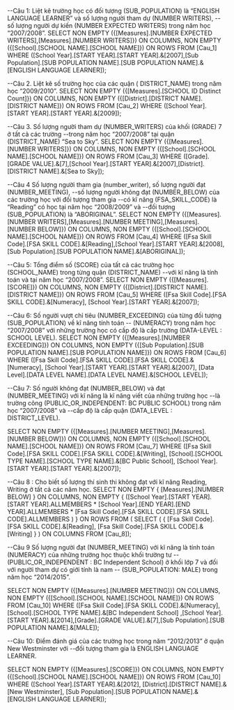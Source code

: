 ﻿--Câu 1: Liệt kê trường học có đối tượng (SUB_POPULATION) là “ENGLISH LANGUAGE LEARNER”  và số lượng người tham dự (NUMBER WRITERS), 
--số lượng người dự kiến (NUMBER EXPECTED WRITERS)  trong năm học “2007/2008”.
SELECT NON EMPTY ({[Measures].[NUMBER EXPECTED WRITERS],[Measures].[NUMBER WRITERS]}) ON COLUMNS,
	   NON EMPTY ({[School].[SCHOOL NAME].[SCHOOL NAME]}) ON ROWS
FROM [Cau_1]
WHERE ([School Year].[START YEAR].[START YEAR].&[2007],[Sub Population].[SUB POPULATION NAME].[SUB POPULATION NAME].&[ENGLISH LANGUAGE LEARNER]);

--Câu 2. Liệt kê số trường học của các quận ( DISTRICT_NAME)  trong năm học “2009/2010”.
SELECT NON EMPTY ({[Measures].[SCHOOL ID Distinct Count]}) ON COLUMNS,
	   NON EMPTY ({[District].[DISTRICT NAME].[DISTRICT NAME]}) ON ROWS
FROM [Cau_2]
WHERE ([School Year].[START YEAR].[START YEAR].&[2009]);

--Câu 3. Số lượng người tham dự (NUMBER_WRITERS)   của khối (GRADE) 7 ở tất cả các trường 
--trong năm học “2007/2008” tại quận (DISTRICT_NAME) “Sea to Sky”.
SELECT NON EMPTY ({[Measures].[NUMBER WRITERS]}) ON COLUMNS,
	   NON EMPTY ({[School].[SCHOOL NAME].[SCHOOL NAME]}) ON ROWS
FROM [Cau_3]
WHERE ([Grade].[GRADE VALUE].&[7],[School Year].[START YEAR].&[2007],[District].[DISTRICT NAME].&[Sea to Sky]);

--Câu 4 Số lượng người tham gia (number_writer), số lượng người đạt (NUMBER_MEETING), 
--số lượng người không đạt (NUMBER_BELOW) của các trường học với đối tượng tham gia 
--có kĩ năng (FSA_SKILL_CODE) là  “Reading” có học tại năm học “2008/2009” và 
--đối tượng (SUB_POPULATION) là “ABORIGINAL”.
SELECT NON EMPTY ({[Measures].[NUMBER WRITERS],[Measures].[NUMBER MEETING],[Measures].[NUMBER BELOW]}) ON COLUMNS,
	   NON EMPTY ({[School].[SCHOOL NAME].[SCHOOL NAME]}) ON ROWS
FROM [Cau_4]
WHERE ([Fsa Skill Code].[FSA SKILL CODE].&[Reading],[School Year].[START YEAR].&[2008],
[Sub Population].[SUB POPULATION NAME].&[ABORIGINAL]);

--Câu 5: Tổng điểm số (SCORE) của tất cả các trường học (SCHOOL_NAME) trong từng quận (DISTRICT_NAME) 
--với kĩ năng là tính toán và tại năm học “2007/2008”.
SELECT NON EMPTY ({[Measures].[SCORE]}) ON COLUMNS,
	   NON EMPTY ({[District].[DISTRICT NAME].[DISTRICT NAME]}) ON ROWS
FROM [Cau_5]
WHERE ([Fsa Skill Code].[FSA SKILL CODE].&[Numeracy], [School Year].[START YEAR].&[2007]);

--Câu 6: Số người vượt chỉ tiêu (NUMBER_EXCEEDING) của từng đối tượng (SUB_POPULATION) về kĩ năng tính toán
-- (NUMERACY) trong năm học “2007/2008” với những trường học có cấp độ là cấp trường (DATA-LEVEL : SCHOOL LEVEL).
SELECT NON EMPTY ({[Measures].[NUMBER EXCEEDING]}) ON COLUMNS,
	   NON EMPTY ({[Sub Population].[SUB POPULATION NAME].[SUB POPULATION NAME]}) ON ROWS
FROM [Cau_6]
WHERE ([Fsa Skill Code].[FSA SKILL CODE].[FSA SKILL CODE].&[Numeracy], [School Year].[START YEAR].[START YEAR].&[2007],
[Data Level].[DATA LEVEL NAME].[DATA LEVEL NAME].&[SCHOOL LEVEL]);

--Câu 7: Số người không đạt (NUMBER_BELOW) và đạt (NUMBER_MEETING) với kĩ năng là kĩ năng viết của những trường học 
--là trường công (PUBLIC_OR_INDEPENDENT: BC PUBLIC SCHOOL) trong năm học “2007/2008” và 
--cấp độ là cấp quận (DATA_LEVEL : DISTRICT_LEVEL).

SELECT NON EMPTY ({[Measures].[NUMBER MEETING],[Measures].[NUMBER BELOW]}) ON COLUMNS,
	   NON EMPTY ({[School].[SCHOOL NAME].[SCHOOL NAME]}) ON ROWS
FROM [Cau_7]
WHERE ([Fsa Skill Code].[FSA SKILL CODE].[FSA SKILL CODE].&[Writing],
[School].[SCHOOL TYPE NAME].[SCHOOL TYPE NAME].&[BC Public School],
[School Year].[START YEAR].[START YEAR].&[2007]);

--Câu 8 : Cho biết số lượng thí sinh thi không đạt với kĩ năng Reading, Writing ở tất cả các năm học.
SELECT NON EMPTY { [Measures].[NUMBER BELOW] } ON COLUMNS, 
		NON EMPTY { ([School Year].[START YEAR].[START YEAR].ALLMEMBERS *
		 [School Year].[END YEAR].[END YEAR].ALLMEMBERS * 
		 [Fsa Skill Code].[FSA SKILL CODE].[FSA SKILL CODE].ALLMEMBERS ) }  ON ROWS 
FROM ( SELECT ( { [Fsa Skill Code].[FSA SKILL CODE].&[Reading], [Fsa Skill Code].[FSA SKILL CODE].&[Writing] } ) ON COLUMNS FROM [Cau_8]);

--Câu 9 Số lượng người đạt (NUMBER_MEETING)  với kĩ năng là tính toán (NUMERACY) của những trường học thuộc khối trường tư 
--(PUBLIC_OR_INDEPENDENT : BC Independent School) ở khối lớp 7 và đối với người tham dự có giới tính là nam
-- (SUB_POPULATION: MALE) trong năm học “2014/2015”.

SELECT NON EMPTY ({[Measures].[NUMBER MEETING]}) ON COLUMNS,
	   NON EMPTY ({[School].[SCHOOL NAME].[SCHOOL NAME]}) ON ROWS
FROM [Cau_10]
WHERE ([Fsa Skill Code].[FSA SKILL CODE].&[Numeracy],[School].[SCHOOL TYPE NAME].&[BC Independent School]
,[School Year].[START YEAR].&[2014],[Grade].[GRADE VALUE].&[7],[Sub Population].[SUB POPULATION NAME].&[MALE]);

--Câu 10: Điểm đánh giá của các trường học trong năm “2012/2013”  ở quận New Westminster với 
--đối tượng tham gia là ENGLISH LANGUAGE LEARNER.

SELECT NON EMPTY ({[Measures].[SCORE]}) ON COLUMNS,
	   NON EMPTY ({[School].[SCHOOL NAME].[SCHOOL NAME]}) ON ROWS
FROM [Cau_10]
WHERE ([School Year].[START YEAR].&[2012],
[District].[DISTRICT NAME].&[New Westminster],
[Sub Population].[SUB POPULATION NAME].&[ENGLISH LANGUAGE LEARNER]);

